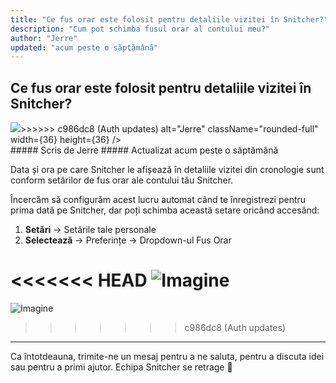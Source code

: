```yaml
---
title: "Ce fus orar este folosit pentru detaliile vizitei în Snitcher?"
description: "Cum pot schimba fusul orar al contului meu?"
author: "Jerre"
updated: "acum peste o săptămână"
---
```


## Ce fus orar este folosit pentru detaliile vizitei în Snitcher?

<div className="flex gap-2 items-center">
  <img
<<<<<<< HEAD
    src="https://static.intercomassets.com/avatars/40541/square_128/social_media_icon_-_2023_01_20_Snitcher_-_Studio_Gijs_de_Koning_-_5246_%281%29-1676632880.jpg"
=======
    src="/images/avatar.jpg"
>>>>>>> c986dc8 (Auth updates)
    alt="Jerre"
    className="rounded-full"
    width={36}
    height={36}
  />
  <div>
    ##### Scris de Jerre  
    ##### Actualizat acum peste o săptămână
  </div>
</div>

Data și ora pe care Snitcher le afișează în detaliile vizitei din cronologie sunt conform setărilor de fus orar ale contului tău Snitcher.

Încercăm să configurăm acest lucru automat când te înregistrezi pentru prima dată pe Snitcher, dar poți schimba această setare oricând accesând:

1. **Setări** -> Setările tale personale
2. **Selectează** -> Preferințe -> Dropdown-ul Fus Orar

<<<<<<< HEAD
![Imagine](https://downloads.intercomcdn.com/i/o/1159370444/b3299e6bc87d4535515b22c7/Screen+Shot+2024-08-27+at+2_39_10+AM.png?expires=1728859500&signature=a16c9b81bb853cf7deac4a8082f7dc97796b575ff4c6fe61311036844372c54e&req=dSEiH8p5nYVbXfMW1HO4zZHnWVDce%2BjvgY70hDrQ%2BDpKbUjkL%2FLpTwDwGYX6%0AB03Cp1lNkWMbJEjcr6g%3D%0A )
=======
![Imagine](/images/snitcher-prefrences.png )
>>>>>>> c986dc8 (Auth updates)

---

Ca întotdeauna, trimite-ne un mesaj pentru a ne saluta, pentru a discuta idei sau pentru a primi ajutor. Echipa Snitcher se retrage 👋
